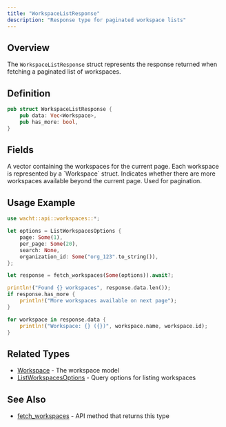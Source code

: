 ```yaml
---
title: "WorkspaceListResponse"
description: "Response type for paginated workspace lists"
---
```


## Overview

The `WorkspaceListResponse` struct represents the response returned when fetching a paginated list of workspaces.

## Definition

```rust
pub struct WorkspaceListResponse {
    pub data: Vec<Workspace>,
    pub has_more: bool,
}
```

## Fields

<ParamField path="data" type="Vec<Workspace>" required>
  A vector containing the workspaces for the current page. Each workspace is represented by a `Workspace` struct.
</ParamField>

<ParamField path="has_more" type="bool" required>
  Indicates whether there are more workspaces available beyond the current page. Used for pagination.
</ParamField>

## Usage Example

```rust
use wacht::api::workspaces::*;

let options = ListWorkspacesOptions {
    page: Some(1),
    per_page: Some(20),
    search: None,
    organization_id: Some("org_123".to_string()),
};

let response = fetch_workspaces(Some(options)).await?;

println!("Found {} workspaces", response.data.len());
if response.has_more {
    println!("More workspaces available on next page");
}

for workspace in response.data {
    println!("Workspace: {} ({})", workspace.name, workspace.id);
}
```

## Related Types

- [Workspace](/rust-sdk/types/workspace) - The workspace model
- [ListWorkspacesOptions](/rust-sdk/types/list-workspaces-options) - Query options for listing workspaces

## See Also

- [fetch_workspaces](/rust-sdk/api/fetch-workspaces) - API method that returns this type
